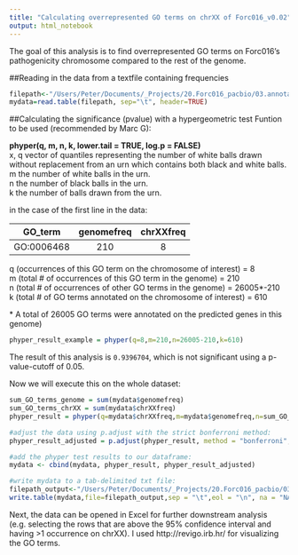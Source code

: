 ```yaml
---
title: "Calculating overrepresented GO terms on chrXX of Forc016_v0.02"
output: html_notebook
---
```


The goal of this analysis is to find overrepresented GO terms on Forc016's pathogenicity chromosome compared to the rest of the genome.

##Reading in the data from a textfile containing frequencies
```r
filepath<-"/Users/Peter/Documents/_Projects/20.Forc016_pacbio/03.annotation_interproscan/02.Forc016_v0.02/Forc016_v0.02_output_functional/GO_term_frequencies.txt"
mydata=read.table(filepath, sep="\t", header=TRUE)
```

##Calculating the significance (pvalue) with a hypergeometric test
Funtion to be used (recommended by Marc G):

**phyper(q, m, n, k, lower.tail = TRUE, log.p = FALSE)**  
   x, q vector of quantiles representing the number of white balls drawn without replacement from an urn which contains both black and white balls.  
   m the number of white balls in the urn.  
   n the number of black balls in the urn.  
   k the number of balls drawn from the urn.  

in the case of the first line in the data:  

| GO_term        | genomefreq           | chrXXfreq  |
| ------------- |:-------------:| :-----:|
| GO:0006468      | 210 | 8 |

   q (occurrences of this GO term on the chromosome of interest) = 8  
   m (total # of occurrences of this GO term in the genome) = 210  
   n (total # of occurrences of other GO terms in the genome) = 26005*-210  
   k (total # of GO terms annotated on the chromosome of interest) = 610  

   \* A total of 26005 GO terms were annotated on the predicted genes in this genome)  
   
```r
phyper_result_example = phyper(q=8,m=210,n=26005-210,k=610)
```
The result of this analysis is `0.9396704`, which is not significant using a p-value-cutoff of 0.05.

Now we will execute this on the whole dataset:

```r
sum_GO_terms_genome = sum(mydata$genomefreq)
sum_GO_terms_chrXX = sum(mydata$chrXXfreq)
phyper_result = phyper(q=mydata$chrXXfreq,m=mydata$genomefreq,n=sum_GO_terms_genome-mydata$chrXXfreq,k=sum_GO_terms_chrXX)

#adjust the data using p.adjust with the strict bonferroni method:
phyper_result_adjusted = p.adjust(phyper_result, method = "bonferroni", n = length(phyper_result))

#add the phyper test results to our dataframe:
mydata <- cbind(mydata, phyper_result, phyper_result_adjusted)

#write mydata to a tab-delimited txt file:
filepath_output<-"/Users/Peter/Documents/_Projects/20.Forc016_pacbio/03.annotation_interproscan/02.Forc016_v0.02/Forc016_v0.02_output_functional/GO_term_frequencies_phyper.txt"
write.table(mydata,file=filepath_output,sep = "\t",eol = "\n", na = "NA", dec = ",", quote=FALSE,row.names = FALSE,col.names = TRUE)
```

Next, the data can be opened in Excel for further downstream analysis (e.g. selecting the rows that are above the 95% confidence interval and having >1 occurrence on chrXX). I used http://revigo.irb.hr/ for visualizing the GO terms.


